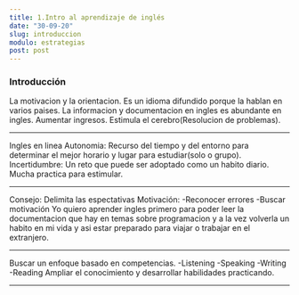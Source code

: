 ```yaml
---
title: 1.Intro al aprendizaje de inglés
date: "30-09-20"
slug: introduccion
modulo: estrategias
post: post
---
```


### Introducción

La motivacion y la orientacion.
Es un idioma difundido porque la hablan en varios paises. La informacion y documentacion en ingles es abundante en ingles.
Aumentar ingresos.
Estimula el cerebro(Resolucion de problemas).

---

Ingles en linea
Autonomia: Recurso del tiempo y del entorno para determinar el mejor horario y lugar para estudiar(solo o grupo).
Incertidumbre: Un reto que puede ser adoptado como un habito diario.
Mucha practica para estimular.

---

Consejo: Delimita las espectativas
Motivación:
-Reconocer errores
-Buscar motivación
Yo quiero aprender ingles primero para poder leer la documentacion que hay en temas sobre programacion y a la vez volverla un habito en mi vida y asi estar preparado para viajar o trabajar en el extranjero.

---

Buscar un enfoque basado en competencias.
-Listening
-Speaking
-Writing
-Reading
Ampliar el conocimiento y desarrollar habilidades practicando.

---
